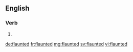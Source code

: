 ==English==

===Verb===
{{head|en|past participle}}

# {{past participle of|flaunt|lang=en}}

[[de:flaunted]]
[[fr:flaunted]]
[[mg:flaunted]]
[[sv:flaunted]]
[[vi:flaunted]]